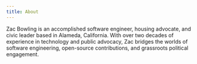 ---
title: About
---

Zac Bowling is an accomplished software engineer, housing advocate, and civic leader based in Alameda, California. 
With over two decades of experience in technology and public advocacy, Zac bridges the worlds of software engineering, 
open-source contributions, and grassroots political engagement.

